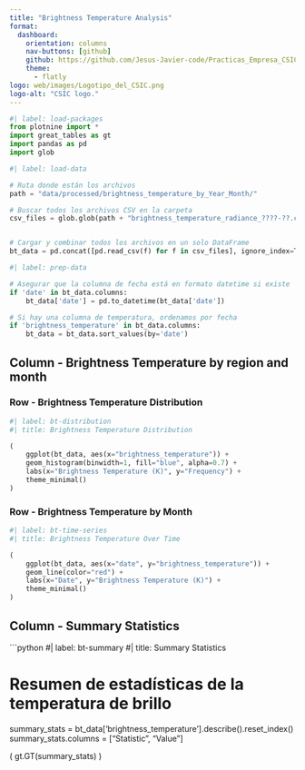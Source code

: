---
title: "Brightness Temperature Analysis"
format: 
  dashboard:
    orientation: columns
    nav-buttons: [github]
    github: https://github.com/Jesus-Javier-code/Practicas_Empresa_CSIC.git
    theme:
      - flatly
logo: web/images/Logotipo_del_CSIC.png
logo-alt: "CSIC logo."
---

```{python}
#| label: load-packages
from plotnine import *
import great_tables as gt
import pandas as pd
import glob
```

```{python}
#| label: load-data

# Ruta donde están los archivos
path = "data/processed/brightness_temperature_by_Year_Month/"

# Buscar todos los archivos CSV en la carpeta
csv_files = glob.glob(path + "brightness_temperature_radiance_????-??.csv")


# Cargar y combinar todos los archivos en un solo DataFrame
bt_data = pd.concat([pd.read_csv(f) for f in csv_files], ignore_index=True)

```

```{python}
#| label: prep-data

# Asegurar que la columna de fecha está en formato datetime si existe
if 'date' in bt_data.columns:
    bt_data['date'] = pd.to_datetime(bt_data['date'])

# Si hay una columna de temperatura, ordenamos por fecha
if 'brightness_temperature' in bt_data.columns:
    bt_data = bt_data.sort_values(by='date')

```

## Column - Brightness Temperature by region and month

### Row - Brightness Temperature Distribution {height="60%"}

```{python}
#| label: bt-distribution
#| title: Brightness Temperature Distribution

(
    ggplot(bt_data, aes(x="brightness_temperature")) +
    geom_histogram(binwidth=1, fill="blue", alpha=0.7) +
    labs(x="Brightness Temperature (K)", y="Frequency") +
    theme_minimal()
)

```

### Row - Brightness Temperature by Month {height="40%"}

```{python}
#| label: bt-time-series
#| title: Brightness Temperature Over Time

(
    ggplot(bt_data, aes(x="date", y="brightness_temperature")) +
    geom_line(color="red") +
    labs(x="Date", y="Brightness Temperature (K)") +
    theme_minimal()
)

```

## Column - Summary Statistics

```{python}
#| label: bt-summary
#| title: Summary Statistics

# Resumen de estadísticas de la temperatura de brillo
summary_stats = bt_data['brightness_temperature'].describe().reset_index()
summary_stats.columns = ["Statistic", "Value"]

(
    gt.GT(summary_stats)
)

